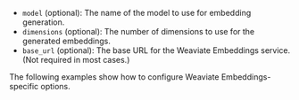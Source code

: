 

- `model` (optional): The name of the model to use for embedding generation.
- `dimensions` (optional): The number of dimensions to use for the generated embeddings.
- `base_url` (optional): The base URL for the Weaviate Embeddings service. (Not required in most cases.)

The following examples show how to configure Weaviate Embeddings-specific options.

<Tabs groupId="languages">
  <TabItem value="py" label="Python">
    <FilteredTextBlock
      text={PyCode}
      startMarker="# START SnowflakeArcticEmbedMV15"
      endMarker="# END SnowflakeArcticEmbedMV15"
      language="py"
    />
  </TabItem>
<TabItem value="js" label="JS/TS">
  <FilteredTextBlock
    text={TSCode}
    startMarker="// START SnowflakeArcticEmbedMV15"
    endMarker="// END SnowflakeArcticEmbedMV15"
    language="ts"
  />
</TabItem>
<TabItem value="go" label="Go">
  <FilteredTextBlock
    text={GoCode}
    startMarker="// START SnowflakeArcticEmbedMV15"
    endMarker="// END SnowflakeArcticEmbedMV15"
    language="goraw"
  />
</TabItem>
<TabItem value="java6" label="Java v6">
    <FilteredTextBlock
      text={JavaV6Code}
      startMarker="// START SnowflakeArcticEmbedMV15"
      endMarker="// END SnowflakeArcticEmbedMV15"
      language="java"
    />
  </TabItem>
<TabItem value="java" label="Java">
  <FilteredTextBlock
    text={JavaCode}
    startMarker="// START SnowflakeArcticEmbedMV15"
    endMarker="// END SnowflakeArcticEmbedMV15"
    language="java"
  />
</TabItem>
</Tabs>
